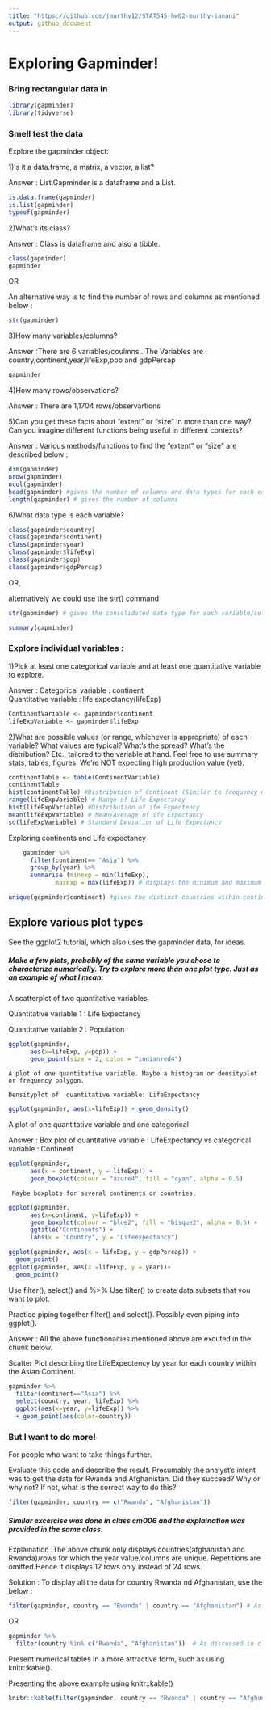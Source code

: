 ```yaml
---
title: "https://github.com/jmurthy12/STAT545-hw02-murthy-janani"
output: github_document
---
```

# Exploring Gapminder!
### Bring rectangular data in

```r
library(gapminder)
library(tidyverse)
```


### Smell test the data
Explore the gapminder object:

1)Is it a data.frame, a matrix, a vector, a list?

Answer : List.Gapminder is a dataframe and a List.

```r
is.data.frame(gapminder)
is.list(gapminder)
typeof(gapminder)
```

2)What's its class?

Answer  : Class is dataframe and also a tibble.
```r
class(gapminder)
gapminder
```

OR 

An alternative way is to find the number of rows and columns as mentioned below :
```r
str(gapminder)
```

3)How many variables/columns?

Answer :There are 6 variables/coulmns .
The Variables are : country,continent,year,lifeExp,pop and gdpPercap
```r
gapminder
```

4)How many rows/observations?

Answer : There are 1,1704 rows/observartions



5)Can you get these facts about "extent" or "size" in more than one way? Can you imagine different functions being useful in different contexts?

Answer :  Various methods/functions to find the "extent" or "size" are described below :

```r
dim(gapminder)
nrow(gapminder)
ncol(gapminder)
head(gapminder) #gives the number of columns and data types for each column
length(gapminder) # gives the number of columns
```

6)What data type is each variable?
```r
class(gapminder$country)
class(gapminder$continent)
class(gapminder$year)
class(gapminder$lifeExp)
class(gapminder$pop)
class(gapminder$gdpPercap)
```

OR, 

alternatively we could use the str() command

```r
str(gapminder) # gives the consolidated data type for each variable/column.
```

```r
summary(gapminder)
```


### Explore individual variables : 

1)Pick at least one categorical variable and at least one quantitative variable to explore.

Answer :
Categorical variable : continent  
Quantitative variable : life expectancy(lifeExp)

```r
ContinentVariable <- gapminder$continent
lifeExpVariable <- gapminder$lifeExp
```



2)What are possible values (or range, whichever is appropriate) of each variable?
    What values are typical? What’s the spread? What’s the distribution? Etc., tailored to the variable at hand.
    Feel free to use summary stats, tables, figures. We’re NOT expecting high production value (yet).
    
    
```r
continentTable <- table(ContinentVariable)
continentTable
hist(continentTable) #Distribution of Continent (Similar to frequency distribution)
range(lifeExpVariable) # Range of Life Expectancy
hist(lifeExpVariable) #Distribution of ife Expectency
mean(lifeExpVariable) # Mean/Average of ife Expectancy
sd(lifeExpVariable) # Standard Deviation of Life Expectancy

```

Exploring continents and Life expectancy

```r
	gapminder %>%
	  filter(continent== "Asia") %>%
	  group_by(year) %>%
	  summarise (minexp = min(lifeExp),
             maxexp = max(lifeExp)) # displays the minimum and maximum Life expectancy
```

```r
unique(gapminder$continent) #gives the distinct countries within continent Variable set
```



## Explore various plot types

See the ggplot2 tutorial, which also uses the gapminder data, for ideas.

##### Make a few plots, probably of the same variable you chose to characterize numerically. Try to explore more than one plot type. Just as an example of what I mean:

   A scatterplot of two quantitative variables.
   
   
   Quantitative variable 1 : Life Expectancy 
   
   Quantitative variable 2 : Population
    
```r
ggplot(gapminder, 
      aes(x=lifeExp, y=pop)) +
      geom_point(size = 2, color = "indianred4")
```
    
    A plot of one quantitative variable. Maybe a histogram or densityplot or frequency polygon.
    
    Densityplot of  quantitative variable: LifeExpectancy
    
```r
ggplot(gapminder, aes(x=lifeExp)) + geom_density()
```

A plot of one quantitative variable and one categorical


Answer :  Box plot of quantitative variable : LifeExpectancy vs categorical variable  : Continent

```r
ggplot(gapminder,
      aes(x = continent, y = lifeExp)) +
      geom_boxplot(colour = "azure4", fill = "cyan", alpha = 0.5)
```

     Maybe boxplots for several continents or countries.


```r

ggplot(gapminder,
      aes(x=continent, y=lifeExp)) +
      geom_boxplot(colour = "blue2", fill = "bisque2", alpha = 0.5) +
      ggtitle("Continents") +
      labs(x = "Country", y = "Lifeexpectancy")
```

```r

ggplot(gapminder, aes(x = lifeExp, y = gdpPercap)) +
  geom_point()
ggplot(gapminder, aes(x =lifeExp, y = year))+
  geom_point()

```


Use filter(), select() and %>%
Use filter() to create data subsets that you want to plot.

Practice piping together filter() and select(). Possibly even piping into ggplot().


Answer : 
All the above functionaities mentioned above are excuted in the chunk below.


Scatter Plot describing the LifeExpectency by year for each country within the Asian Continent.

```r
gapminder %>%
  filter(continent=="Asia") %>% 
  select(country, year, lifeExp) %>% 
  ggplot(aes(x=year, y=lifeExp)) %>% 
  + geom_point(aes(color=country))
```


### But I want to do more! 
For people who want to take things further.

Evaluate this code and describe the result. Presumably the analyst’s intent was to get the data for Rwanda and Afghanistan. Did they succeed? Why or why not? If not, what is the correct way to do this?

 
```r
filter(gapminder, country == c("Rwanda", "Afghanistan"))
```

##### Similar excercise was done in class cm006 and the explaination was provided in the same class.


Explaination :The above chunk only displays countries(afghanistan and Rwanda)/rows for which the year value/columns are unique.
Repetitions are omitted.Hence it displays 12 rows only instead of 24 rows.

Solution : To display all the data for country Rwanda nd Afghanistan, use the below :

```r
filter(gapminder, country == "Rwanda" | country == "Afghanistan") # As discussed in class cm006
```

OR

```r

gapminder %>%
  filter(country %in% c("Rwanda", "Afghanistan"))  # As discussed in class cm006
```



Present numerical tables in a more attractive form, such as using knitr::kable().

Presenting the above example using knitr::kable() 

```r
knitr::kable(filter(gapminder, country == "Rwanda" | country == "Afghanistan"))

```




